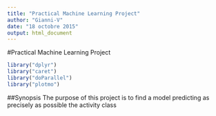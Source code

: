 ```yaml
---
title: "Practical Machine Learning Project"
author: "Gianni-V"
date: "18 octobre 2015"
output: html_document
---
```

#Practical Machine Learning Project
```r
library("dplyr")
library("caret")
library("doParallel")
library("plotmo")
```
##Synopsis
The purpose of this project is to find a model predicting as precisely as possible the activity class 